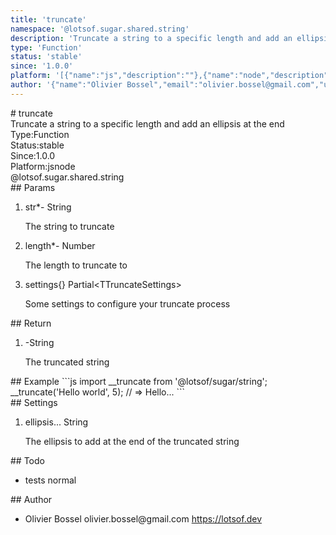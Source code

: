 ```yaml
---
title: 'truncate'
namespace: '@lotsof.sugar.shared.string'
description: 'Truncate a string to a specific length and add an ellipsis at the end'
type: 'Function'
status: 'stable'
since: '1.0.0'
platform: '[{"name":"js","description":""},{"name":"node","description":""}]'
author: '{"name":"Olivier Bossel","email":"olivier.bossel@gmail.com","url":"https://lotsof.dev"}'
---
```

<div class="docmap-mdx">
# truncate
<div class="_description typo-lead typo-format">
Truncate a string to a specific length and add an ellipsis at the end
</div>
<div class="_metas">
<div class="_type"><span class="_type-label">Type:</span><span class="_type-value">Function</span></div>
<div class="_status"><span class="_status-label">Status:</span><span class="_status-value -stable">stable</span></div>
<div class="_since"><span class="_since-label">Since:</span><span class="_since-value">1.0.0</span></div>
<div class="_platform"><span class="_platform-label">Platform:</span><span class="_platform-value -js">js</span><span class="_platform-value -node">node</span></div>
</div>
<div class="_namespace">@lotsof.sugar.shared.string</div>
<div class="_params">
## Params
<ol class="_list">
<li class="_item">
<span class="_name">str<span class="_required">*</span></span><span class="_default">-</span> <span class="_type">String</span>
<p class="_description">The string to truncate</p>
</li>
<li class="_item">
<span class="_name">length<span class="_required">*</span></span><span class="_default">-</span> <span class="_type">Number</span>
<p class="_description">The length to truncate to</p>
</li>
<li class="_item">
<span class="_name">settings</span><span class="_default">&lcub;&rcub;</span> <span class="_type">Partial&lt;TTruncateSettings&gt;</span>
<p class="_description">Some settings to configure your truncate process</p>
</li>
</ol>
</div>
<div class="_return">
## Return
<ol class="_list">
<li class="_item">
<span class="_default">-</span><span class="_type">String</span>
<p class="_description">The truncated string</p>
</li>
</ol>
</div>
<div class="_examples">
## Example
```js
import __truncate from '@lotsof/sugar/string';
__truncate('Hello world', 5); // => Hello...
```
</div>
<div class="_settings">
## Settings
<ol class="_list">
<li class="_item">
<span class="_name">ellipsis</span><span class="_default">&period;&period;&period;</span> <span class="_type">String</span>
<p class="_description">The ellipsis to add at the end of the truncated string</p>
</li>
</ol>
</div>
<div class="_todo">
## Todo
<ul class="_list">
<li class="_item">
<span class="_description">tests</span>
<span class="_priority -normal">normal</span>
</li>
</ul>
</div>
<div class="_author">
## Author
<ul class="_list">
<li class="_item">
<span class="_name">Olivier Bossel</span>
<span class="_email">olivier.bossel@gmail.com</span>
<a href="https://lotsof.dev" target="_blank" class="_url">https://lotsof.dev</a>
</li>
</ul>
</div>
</div>